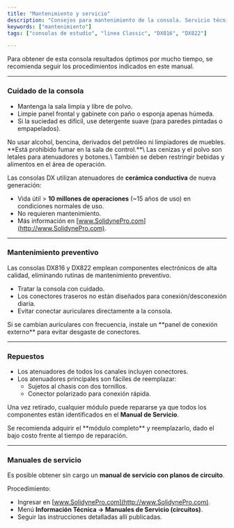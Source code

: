 ```yaml
---
title: "Mantenimiento y servicio"
description: "Consejos para mantenimiento de la consola. Servicio técnico."
keywords: ["mantenimiento"]
tags: ["consolas de estudio", "linea Classic", "DX816", "DX822"]

---
```


Para obtener de esta consola resultados óptimos por mucho tiempo, se recomienda seguir los procedimientos indicados en este manual.

---

### Cuidado de la consola

- Mantenga la sala limpia y libre de polvo.
- Limpie panel frontal y gabinete con paño o esponja apenas húmeda.
- Si la suciedad es difícil, use detergente suave (para paredes pintadas o empapelados).

<Danger>
  No usar alcohol, bencina, derivados del petróleo ni limpiadores de muebles.
</Danger>

<Warning>
  **Está prohibido fumar en la sala de control.**\
  Las cenizas y el polvo son letales para atenuadores y botones.\
  También se deben restringir bebidas y alimentos en el área de operación.
</Warning>

Las consolas DX utilizan atenuadores de **cerámica conductiva** de nueva generación:

- Vida útil \> **10 millones de operaciones** (~15 años de uso) en condiciones normales de uso.
- No requieren mantenimiento.
- Más información en [www.SolidynePro.com](http://www.SolidynePro.com).

---

### Mantenimiento preventivo

Las consolas DX816 y DX822 emplean componentes electrónicos de alta calidad, eliminando rutinas de mantenimiento preventivo.

- Tratar la consola con cuidado.
- Los conectores traseros no están diseñados para conexión/desconexión diaria.
- Evitar conectar auriculares directamente a la consola.

<Tip>
  Si se cambian auriculares con frecuencia, instale un **panel de conexión externo** para evitar desgaste de conectores.
</Tip>

---

### Repuestos

- Los atenuadores de todos los canales incluyen conectores.
- Los atenuadores principales son fáciles de reemplazar:
  - Sujetos al chasis con dos tornillos.
  - Conector polarizado para conexión rápida.

Una vez retirado, cualquier módulo puede repararse ya que todos los componentes están identificados en el **Manual de Servicio**.

<Info>
  Se recomienda adquirir el **módulo completo** y reemplazarlo, dado el bajo costo frente al tiempo de reparación.
</Info>

---

### Manuales de servicio

Es posible obtener sin cargo un **manual de servicio con planos de circuito**.

Procedimiento:

- Ingresar en [www.SolidynePro.com](http://www.SolidynePro.com).
- Menú **Información Técnica → Manuales de Servicio (circuitos)**.
- Seguir las instrucciones detalladas allí publicadas.